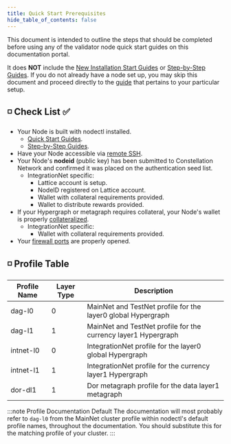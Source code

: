 ```yaml
---
title: Quick Start Prerequisites
hide_table_of_contents: false
---
```


This document is intended to outline the steps that should be completed before using any of the validator node quick start guides on this documentation portal.

It does **NOT** include the [New Installation Start Guides](/validate/quick-start/index) or [Step-by-Step Guides](/validate/automated/install/nodectlInstallTypes). If you do not already have a node set up, you may skip this document and proceed directly to the [guide](/validate/quick-start/index) that pertains to your particular setup.

## ◽ Check List  ✅

- Your Node is built with nodectl installed. 
  - [Quick Start Guides](/validate/quick-start/index).
  - [Step-by-Step Guides](/validate/automated/install/nodectlInstallTypes).
- Have your Node accessible via [remote SSH](/validate/validator/ssh-keys).
- Your Node's **nodeid** (public key) has been submitted to Constellation Network and confirmed it was placed on the authentication seed list.
  - IntegrationNet specific:
     - Lattice account is setup.
     - NodeID registered on Lattice account.
     - Wallet with collateral requirements provided.
     - Wallet to distribute rewards provided. 
- If your Hypergraph or metagraph requires collateral, your Node's wallet is properly [collateralized](/validate/quick-start/collateralize). 
  - IntegrationNet specific:
     - Wallet with collateral requirements provided.
- Your [firewall ports](/validate/resources/firewall-access) are properly opened.

## ◽ Profile Table

| Profile Name | Layer Type | Description |
| ------------ | ---------- | ----------- | 
| dag-l0 | 0 | MainNet and TestNet profile for the layer0 global Hypergraph |
| dag-l1 | 1 | MainNet and TestNet profile for the currency layer1 Hypergraph |
| intnet-l0 | 0 | IntegrationNet profile for the layer0 global Hypergraph |
| intnet-l1 | 1 | IntegrationNet profile for the currency layer1 Hypergraph |
| dor-dl1 | 1 | Dor metagraph profile for the data layer1 metagraph |

:::note Profile Documentation Default
The documentation will most probably refer to `dag-l0` from the MainNet cluster profile within nodectl's default profile names, throughout the documentation.  You should substitute this for the matching profile of your cluster.
:::
